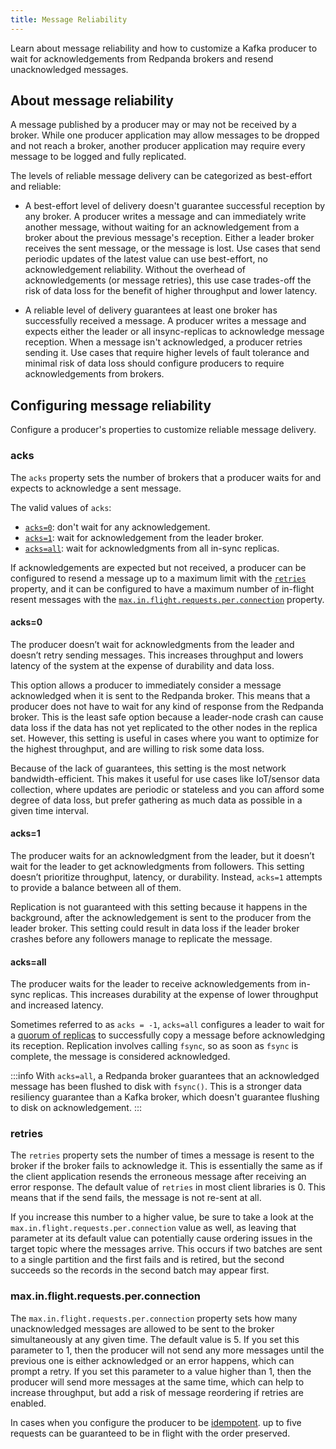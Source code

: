 ```yaml
---
title: Message Reliability
---
```


<head>
  <meta name="title" content="Message Reliability | Redpanda Docs" />
  <meta
    name="description"
    content="Learn about message reliability and how to customize a Kafka producer to wait for acknowledgements from Redpanda brokers and resend unacknowledged messages."
  />
</head>

Learn about message reliability and how to customize a Kafka producer to wait for acknowledgements from Redpanda brokers and resend unacknowledged messages.

## About message reliability

A message published by a producer may or may not be received by a broker. While one producer application may allow messages to be dropped and not reach a broker, another producer application may require every message to be logged and fully replicated. 

The levels of reliable message delivery can be categorized as best-effort and reliable:

- A best-effort level of delivery doesn't guarantee successful reception by any broker. A producer writes a message and can immediately write another message, without waiting for an acknowledgement from a broker about the previous message's reception. Either a leader broker receives the sent message, or the message is lost. Use cases that send periodic updates of the latest value can use best-effort, no acknowledgement reliability. Without the overhead of acknowledgements (or message retries), this use case trades-off the risk of data loss for the benefit of higher throughput and lower latency.

- A reliable level of delivery guarantees at least one broker has successfully received a message. A producer writes a message and expects either the leader or all insync-replicas to acknowledge message reception. When a message isn't acknowledged, a producer retries sending it. Use cases that require higher levels of fault tolerance and minimal risk of data loss should configure producers to require acknowledgements from brokers.

## Configuring message reliability

Configure a producer's properties to customize reliable message delivery.

### acks

The `acks` property sets the number of brokers that a producer waits for and expects to acknowledge a sent message.

The valid values of `acks`:

- [`acks=0`](#acks0): don't wait for any acknowledgement.
- [`acks=1`](#acks1): wait for acknowledgement from the leader broker.
- [`acks=all`](#acksall): wait for acknowledgments from all in-sync replicas.

If acknowledgements are expected but not received, a producer can be configured to resend a message up to a maximum limit with the [`retries`](#retries) property, and it can be configured to have a maximum number of in-flight resent messages with the [`max.in.flight.requests.per.connection`](#maxinflightrequestsperconnection) property.

#### acks=0

The producer doesn’t wait for acknowledgments from the leader and doesn’t retry
sending messages. This increases throughput and lowers latency of the system at
the expense of durability and data loss.

This option allows a producer to immediately consider a message acknowledged when
it is sent to the Redpanda broker. This means that a producer does not have to wait
for any kind of response from the Redpanda broker. This is the least safe option
because a leader-node crash can cause data loss if the data has not yet
replicated to the other nodes in the replica set. However, this setting is useful
in cases where you want to optimize for the highest throughput, and are willing
to risk some data loss.

Because of the lack of guarantees, this setting is the most network bandwidth-efficient. This makes it useful for use cases like IoT/sensor data collection, where updates are periodic or stateless and you can afford some degree of data loss, but prefer gathering as much data as possible in a given time interval.

#### acks=1

The producer waits for an acknowledgment from the leader, but it doesn’t wait
for the leader to get acknowledgments from followers. This setting doesn’t
prioritize throughput, latency, or durability. Instead, `acks=1` attempts to
provide a balance between all of them.

Replication is not guaranteed with this setting because it happens in the
background, after the acknowledgement is sent to the producer from the leader
broker. This setting could result in data loss if the leader broker crashes
before any followers manage to replicate the message.

#### acks=all

The producer waits for the leader to receive acknowledgements from in-sync replicas. This increases durability at the expense of lower throughput and increased latency.

Sometimes referred to as `acks = -1`, `acks=all` configures a leader to wait for a [quorum of replicas](../../../get-started/architecture/#raft-consensus-algorithm) to successfully copy a message before acknowledging its reception. Replication involves calling `fsync`, so as soon as `fsync` is complete, the message is considered acknowledged.

:::info
With `acks=all`, a Redpanda broker guarantees that an acknowledged message has been flushed to disk with `fsync()`. This is a stronger data resiliency guarantee than a Kafka broker, which doesn't guarantee flushing to disk on acknowledgement.
:::

### retries

The `retries` property sets the number of times a message is resent to the broker
if the broker fails to acknowledge it. This is essentially the same
as if the client application resends the erroneous message after receiving an
error response. The default value of `retries` in most client libraries is 0.
This means that if the send fails, the message is not re-sent at all.

If you increase this number to a higher value, be sure to take a look at the
`max.in.flight.requests.per.connection` value as well, as leaving that parameter
at its default value can potentially cause ordering issues in the target topic
where the messages arrive. This occurs if two batches are sent to a single
partition and the first fails and is retired, but the second succeeds so the
records in the second batch may appear first.

### max.in.flight.requests.per.connection

The `max.in.flight.requests.per.connection` property sets how many unacknowledged messages are allowed
to be sent to the broker simultaneously at any given time. The default value is 5. If you set this parameter to 1, then the producer will not send any more
messages until the previous one is either acknowledged or an error happens, which
can prompt a retry. If you set this parameter to a value higher than 1, then the
producer will send more messages at the same time, which can help to increase
throughput, but add a risk of message reordering if retries are enabled.

In cases when you configure the producer to be [idempotent](../../produce-data/idempotent-producers).
up to five requests can be guaranteed to be in flight with the order preserved.
